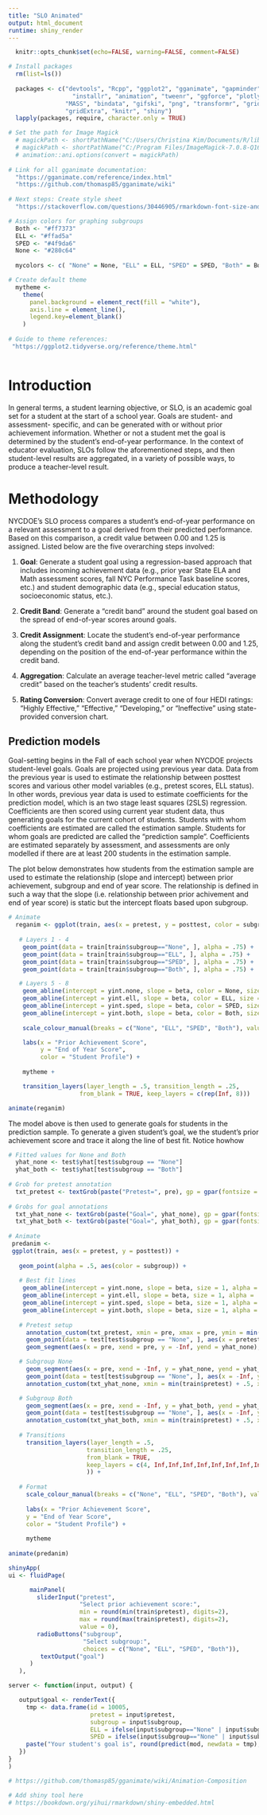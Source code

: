 ```yaml
---
title: "SLO Animated"
output: html_document
runtime: shiny_render
---
```


```r

  knitr::opts_chunk$set(echo=FALSE, warning=FALSE, comment=FALSE)

# Install packages
  rm(list=ls())
  
  packages <- c("devtools", "Rcpp", "ggplot2", "gganimate", "gapminder", "dplyr", 
                  "installr", "animation", "tweenr", "ggforce", "plotly", "tidyr", 
                "MASS", "bindata", "gifski", "png", "transformr", "grid", "magick",
                "gridExtra", "knitr", "shiny")
  lapply(packages, require, character.only = TRUE)

# Set the path for Image Magick
  # magickPath <- shortPathName("C:/Users/Christina Kim/Documents/R/library/ImageMagick-7.0.8-Q16/magick.exe")
  # magickPath <- shortPathName("C:/Program Files/ImageMagick-7.0.8-Q16/magick.exe")
  # animation::ani.options(convert = magickPath)
  
# Link for all gganimate documentation:
  "https://gganimate.com/reference/index.html"
  "https://github.com/thomasp85/gganimate/wiki"
  
# Next steps: Create style sheet
  "https://stackoverflow.com/questions/30446905/rmarkdown-font-size-and-header/30447045"

```
```r

# Assign colors for graphing subgroups 
  Both <- "#ff7373"
  ELL <- "#ffad5a" 
  SPED <- "#4f9da6"
  None <- "#280c64" 
    
  mycolors <- c( "None" = None, "ELL" = ELL, "SPED" = SPED, "Both" = Both)

# Create default theme    
  mytheme <-
    theme(
      panel.background = element_rect(fill = "white"), 
      axis.line = element_line(),
      legend.key=element_blank()
    )
    
# Guide to theme references:
 "https://ggplot2.tidyverse.org/reference/theme.html"
```
```r
```

# Introduction
In general terms, a student learning objective, or SLO, is an academic goal set for a student at the start of a school
year. Goals are student- and assessment- specific, and can be generated with or without prior
achievement information. Whether or not a student met the goal is determined by the student's end-of-year
performance. In the context of educator evaluation, SLOs follow the aforementioned steps, and then student-level
results are aggregated, in a variety of possible ways, to produce a teacher-level result.

# Methodology
NYCDOE's SLO process compares a student's end-of-year performance on a relevant assessment to a goal derived from their predicted
performance. Based on this comparison, a credit value between 0.00 and 1.25 is assigned. Listed below are the five
overarching steps involved:

1. **Goal**: Generate a student goal using a regression-based approach that includes incoming achievement data (e.g., prior year State ELA and Math assessment scores, fall NYC Performance Task baseline scores, etc.) and student demographic data (e.g., special education status, socioeconomic status, etc.).

2. **Credit Band**: Generate a "credit band" around the student goal based on the spread of end-of-year scores around goals.

3. **Credit Assignment**: Locate the student's end-of-year performance along the student's credit band and assign credit between 0.00 and 1.25, depending on the position of the end-of-year performance within the credit band.

4. **Aggregation**: Calculate an average teacher-level metric called "average credit" based on the teacher's students' credit results.
5. **Rating Conversion**: Convert average credit to one of four HEDI ratings: "Highly Effective," "Effective," "Developing," or "Ineffective" using state-provided conversion chart.

## Prediction models
Goal-setting begins in the Fall of each school year when NYCDOE projects student-level goals. Goals are projected using previous year data. Data from the previous year is used to estimate the relationship between posttest scores and various other model variables (e.g., pretest scores, ELL status). In other words, previous year data is used to estimate coefficients for the prediction model, which is an two stage least squares (2SLS) regression. Coefficients are then scored using current year student data, thus generating goals for the current cohort of students. Students with whom coefficients are estimated are called the estimation sample. Students for whom goals are predicted are called the "prediction sample". Coefficients are estimated separately by assessment, and assessments are only modelled if there are at least 200 students in the estimation sample. 

The plot below demonstrates how students from the estimation sample are used to estimate the relationship (slope and intercept) between prior achievement, subgroup and end of year score. The relationship is defined in such a way that the slope (i.e. relationship between prior achivement and end of year score) is static but the intercept floats based upon subgroup. 
```r
# Animate  
  reganim <- ggplot(train, aes(x = pretest, y = posttest, color = subgroup)) +
    
   # Layers 1 - 4
    geom_point(data = train[train$subgroup=="None", ], alpha = .75) +
    geom_point(data = train[train$subgroup=="ELL", ], alpha = .75) +
    geom_point(data = train[train$subgroup=="SPED", ], alpha = .75) +
    geom_point(data = train[train$subgroup=="Both", ], alpha = .75) + 

   # Layers 5 - 8
    geom_abline(intercept = yint.none, slope = beta, color = None, size = 1) +
    geom_abline(intercept = yint.ell, slope = beta, color = ELL, size = 1) +
    geom_abline(intercept = yint.sped, slope = beta, color = SPED, size = 1) +
    geom_abline(intercept = yint.both, slope = beta, color = Both, size = 1) +
    
    scale_colour_manual(breaks = c("None", "ELL", "SPED", "Both"), values = mycolors) + 

    labs(x = "Prior Achievement Score",
         y = "End of Year Score",
         color = "Student Profile") + 
    
    mytheme +

    transition_layers(layer_length = .5, transition_length = .25,
                    from_blank = TRUE, keep_layers = c(rep(Inf, 8))) 

animate(reganim)
```

The model above is then used to generate goals for students in the prediction sample. To generate a given student's goal, we the student's prior achievement score and trace it along the line of best fit. Notice howhow 
```r
# Fitted values for None and Both
  yhat_none <- test$yhat[test$subgroup == "None"]
  yhat_both <- test$yhat[test$subgroup == "Both"]
  
# Grob for pretest annotation
  txt_pretest <- textGrob(paste("Pretest=", pre), gp = gpar(fontsize = 9, fontface = "bold"))
  
# Grobs for goal annotations  
  txt_yhat_none <- textGrob(paste("Goal=", yhat_none), gp = gpar(fontsize = 9, fontface = "bold"))
  txt_yhat_both <- textGrob(paste("Goal=", yhat_both), gp = gpar(fontsize = 9, fontface = "bold"))  
  
# Animate
 predanim <- 
 ggplot(train, aes(x = pretest, y = posttest)) +
   
   geom_point(alpha = .5, aes(color = subgroup)) + 
   
   # Best fit lines
    geom_abline(intercept = yint.none, slope = beta, size = 1, alpha = .75, color = None) +
    geom_abline(intercept = yint.ell, slope = beta, size = 1, alpha = .75, color = ELL) +
    geom_abline(intercept = yint.sped, slope = beta, size = 1, alpha = .75, color = SPED) +
    geom_abline(intercept = yint.both, slope = beta, size = 1, alpha = .75, color = Both) +
   
   # Pretest setup
     annotation_custom(txt_pretest, xmin = pre, xmax = pre, ymin = min(train$posttest), ymax = min(train$posttest)) +
     geom_point(data = test[test$subgroup == "None", ], aes(x = pretest, y = -Inf), color="black") +
     geom_segment(aes(x = pre, xend = pre, y = -Inf, yend = yhat_none), color = "black", linetype = 2, size=.75) + 

   # Subgroup None
     geom_segment(aes(x = pre, xend = -Inf, y = yhat_none, yend = yhat_none), color = "black", linetype = 2, size = .75, arrow=arrow(length=unit(0.4,"cm"))) +
     geom_point(data = test[test$subgroup == "None", ], aes(x = -Inf, y = yhat_none), color="black") +
     annotation_custom(txt_yhat_none, xmin = min(train$pretest) + .5, xmax = min(train$pretest) + .5, ymin = yhat_none + .5, ymax = yhat_none + .5 ) + 

   # Subgroup Both
     geom_segment(aes(x = pre, xend = -Inf, y = yhat_both, yend = yhat_both), color = "black", linetype = 2, size = .75, arrow=arrow(length=unit(0.4,"cm"))) +
     geom_point(data = test[test$subgroup == "None", ], aes(x = -Inf, y = yhat_both), color="black") +
     annotation_custom(txt_yhat_both, xmin = min(train$pretest) + .5, xmax = min(train$pretest) + .5, ymin = yhat_both + .5, ymax = yhat_both + .5) +    
   
   # Transitions
     transition_layers(layer_length = .5, 
                      transition_length = .25,
                      from_blank = TRUE, 
                      keep_layers = c(4, Inf,Inf,Inf,Inf,Inf,Inf,Inf,Inf,Inf,Inf,Inf,Inf,Inf
                      )) +
   
   # Format
     scale_colour_manual(breaks = c("None", "ELL", "SPED", "Both"), values = mycolors) + 
       
     labs(x = "Prior Achievement Score",
     y = "End of Year Score",
     color = "Student Profile") + 
       
     mytheme
 
animate(predanim)
```

```r
shinyApp(
ui <- fluidPage(

      mainPanel(
        sliderInput("pretest",
                    "Select prior achievement score:",
                    min = round(min(train$pretest), digits=2),
                    max = round(max(train$pretest), digits=2),
                    value = 0),
        radioButtons("subgroup",
                     "Select subgroup:",
                     choices = c("None", "ELL", "SPED", "Both")),
         textOutput("goal")
      )
   ),

server <- function(input, output) {

   output$goal <- renderText({
     tmp <- data.frame(id = 10005, 
                       pretest = input$pretest, 
                       subgroup = input$subgroup, 
                       ELL = ifelse(input$subgroup=="None" | input$subgroup=="SPED", 0, 1), 
                       SPED = ifelse(input$subgroup=="None" | input$subgroup=="ELL", 0, 1))
     paste("Your student's goal is", round(predict(mod, newdata = tmp), digits = 2))
   })
}
)
```









<!-- Simulate goal vs. SE : -->
```r
# https://github.com/thomasp85/gganimate/wiki/Animation-Composition
```

<!-- Try it yourself!: -->
```r
# Add shiny tool here
# https://bookdown.org/yihui/rmarkdown/shiny-embedded.html
```

